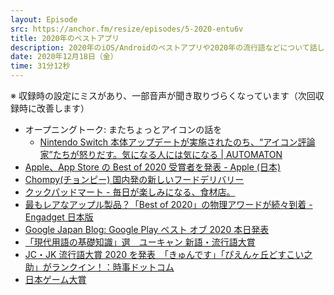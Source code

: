 ```yaml
---
layout: Episode
src: https://anchor.fm/resize/episodes/5-2020-entu6v
title: 2020年のベストアプリ
description: 2020年のiOS/Androidのベストアプリや2020年の流行語などについて話しました。
date: 2020年12月18日（金）
time: 31分12秒
---
```


※ 収録時の設定にミスがあり、一部音声が聞き取りづらくなっています（次回収録時に改善します）

- オープニングトーク: またちょっとアイコンの話を
  - [Nintendo Switch 本体アップデートが実施されたのち、“アイコン評論家”たちが怒りだす。気になる人には気になる | AUTOMATON](https://automaton-media.com/articles/newsjp/20201201-144635/)
- [Apple、App Store の Best of 2020 受賞者を発表 - Apple (日本)](https://www.apple.com/jp/newsroom/2020/12/apple-presents-app-store-best-of-2020-winners/)
- [Chompy(チョンピー) 国内発の新しいフードデリバリー](https://chompy.jp/)
- [クックパッドマート - 毎日が楽しみになる、食材店。](https://cookpad-mart.com/)
- [最もレアなアップル製品？「Best of 2020」の物理アワードが続々到着 - Engadget 日本版](https://japanese.engadget.com/appstore-bestof2020-award-physical-040039245.html)
- [Google Japan Blog: Google Play ベスト オブ 2020 本日発表](https://japan.googleblog.com/2020/12/playbestof2020.html)
- [「現代用語の基礎知識」選　ユーキャン 新語・流行語大賞](https://www.jiyu.co.jp/singo/)
- [JC・JK 流行語大賞 2020 を発表　「きゅんです」「ぴえんヶ丘どすこい之助」がランクイン！：時事ドットコム](https://www.jiji.com/jc/article?k=000000016.000017469&g=prt&fbclid=IwAR2hbpIb0JSTjXzi473ZN2rVccHvbUzbsnbj7uyxpAJxl87YryWu4HBlxYg)
- [日本ゲーム大賞](https://awards.cesa.or.jp/)
